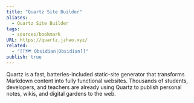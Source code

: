 ```yaml
---
title: "Quartz Site Builder"
aliases:
  - Quartz Site Builder
tags:
  - sources/bookmark
URL: https://quartz.jzhao.xyz/
related:
  - "[[🗺️ Obsidian|Obsidian]]"
publish: true
---
```




Quartz is a fast, batteries-included static-site generator that transforms Markdown content into fully functional websites. Thousands of students, developers, and teachers are already using Quartz to publish personal notes, wikis, and digital gardens to the web.